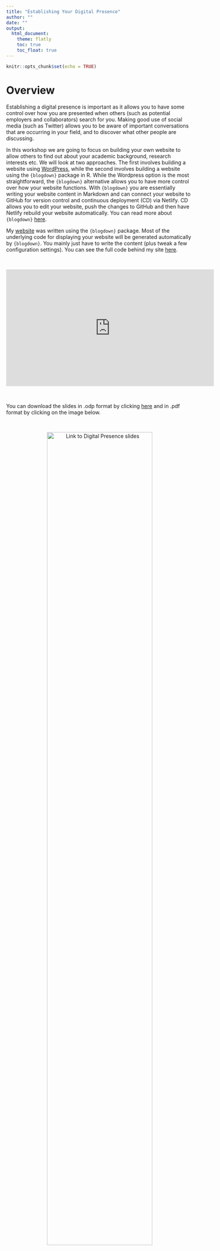 ```yaml
---
title: "Establishing Your Digital Presence"
author: ""
date: ""
output: 
  html_document:
    theme: flatly
    toc: true
    toc_float: true
---
```


```r
knitr::opts_chunk$set(echo = TRUE)
```

# Overview

Establishing a digital presence is important as it allows you to have some control over how you are presented when others (such as potential employers and collaborators) search for you. Making good use of social media (such as Twitter) allows you to be aware of important conversations that are occurring in your field, and to discover what other people are discussing. 

In this workshop we are going to focus on building your own website to allow others to find out about your academic background, research interests etc. We will look at two approaches. The first involves building a website using [WordPress](https://wordpress.com/), while the second involves building a website using the `{blogdown}` package in R. While the Wordpress option is the most straightforward, the `{blogdown}` alternative allows you to have more control over how your website functions. With `{blogdown}` you are essentially writing your website content in Markdown and can connect your website to GitHub for version control and continuous deployment (CD) via Netlify. CD allows you to edit your website, push the changes to GitHub and then have Netlify rebuild your website automatically. You can read more about `{blogdown}` [here](https://bookdown.org/yihui/blogdown/).

My [website](https://ajstewartlang.netlify.app/) was written using the `{blogdown}` package. Most of the underlying code for displaying your website will be generated automatically by `{blogdown}`. You mainly just have to write the content (plus tweak a few configuration settings). You can see the full code behind my site [here](https://github.com/ajstewartlang/website).

&nbsp;&nbsp;

<center>

<iframe width="560" height="315" src="https://youtube.com/embed/bennZgrDVzI" frameborder="0" allowfullscreen></iframe>

</center>
&nbsp;&nbsp;

You can download the slides in .odp format by clicking [here](../slides/digital_presence.odp) and in .pdf format by clicking on the image below. 

&nbsp;&nbsp;

<center>

[![Link to Digital Presence slides](../images/digital_presence.png){width=75%}](../slides/99_establishing_your_digital_presence.pdf)

</center>

&nbsp;&nbsp;

## Your Challenge

In our Zoom class, I'd like you to build your own website to present your professional profile. You could write a little about yourself in terms of research background and interest. If you have a cv handy, you could re-create that in your website or link to a .pdf version of it. If you've taken part in any of the R Tidy Tuesday challenges, you could render your code and output using R Markdown and then upload that .html page to your website.  

## Improve this Workshop

If you spot any issues/errors in this workshop, you can raise an issue or create a pull request for [this repo](https://github.com/ajstewartlang/99_establishing_your_digital_presence). 